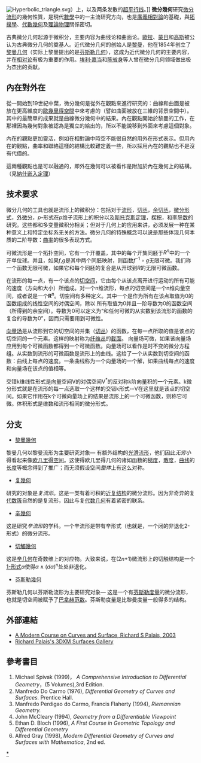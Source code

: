 [[File:Hyperbolic_triangle.svg|thumb]]）上，以及两条发散的[[双曲几何|超平行线]]。]]
{{General geometry |branches}}
'''微分幾何'''研究[[微分流形|微分流形]]的幾何性質，是現代[[數學|數學]]中的一主流研究方向，也是[[廣義相對論|廣義相對論]]的基礎，與[[拓撲學|拓撲學]]、[[代數幾何|代數幾何]]及[[理論物理|理論物理]]關係密切。

古典微分几何起源于微积分，主要内容为曲线论和曲面论。[[歐拉|歐拉]]、[[蒙日|蒙日]]和[[高斯|高斯]]被公认为古典微分几何的奠基人。近代微分几何的创始人是[[黎曼|黎曼]]，他在1854年创立了[[黎曼几何|黎曼几何]]（实际上黎曼提出的是[[芬斯勒几何|芬斯勒几何]]），这成为近代微分几何的主要内容，并在[[相对论|相对论]]有极为重要的作用。[[埃利·嘉当|埃利·嘉当]]和[[陈省身|陈省身]]等人曾在微分几何领域做出极为杰出的贡献。

==內在對外在==

從一開始到19世紀中葉，微分幾何是從外在觀點來進行研究的：曲線和曲面是被放在更高維度的[[歐幾里得空間|歐幾里得空間]]中來考慮的（譬如曲面被放在三維的背景空間中）。其中的最簡單的成果就是曲線微分幾何中的結果。內在觀點開始於黎曼的工作，在那裡因為幾何對象被認為是獨立的給出的，所以不能說移到外面來考慮這個對象。

內在的觀點更加靈活，例如在相對論中時空不能很自然的用外在形式表示。但用內在的觀點，曲率和聯絡這樣的結構比較難定義一些，所以採用內在的觀點也不是沒有代價的。

這兩種觀點也是可以融通的，即外在幾何可以被看作是附加於內在幾何上的結構。（見[[納什嵌入定理|納什嵌入定理]]）

==技术要求==
微分几何的工具也就是流形上的微积分：包括对于[[流形|流形]]，[[切丛|切丛]]，[[余切丛|余切丛]]，[[微分形式|微分形式]]，[[外微分|外微分]]，<math>p</math>-形式在<math>p</math>维子流形上的积分以及[[斯托克斯定理|斯托克斯定理]]，[[楔积|楔积]]，和[[李导数|李导数]]的研究。这些都和多变量微积分相关；但对于几何上的应用来讲，必须发展一种在某种意义上和特定坐标系无关的方法。微分几何的特殊概念可以说是那些体现几何本质的二阶导数：[[曲率|曲率]]的很多表现方式。

可微流形是一个拓扑空间，它有一个开覆盖，其中的每个开集同胚于<math>R^n</math>中的一个开单位球。并且，如果<math>f</math>,<math>g</math>是其中两个同胚映射，则函数<math>f^{-1}\circ g</math>无限可微。我们称一个函数无限可微，如果它和每个同胚的复合是从开球到<math>R</math>的无限可微函数。

在流形的每一点，有一个该点的[[切空间|切空间]]，它由每个从该点离开进行运动的所有可能的速度（方向和大小）所组成。对一个n维流形，每点的切空间是一个n维向量空间，或者说是一个'''R'''<sup>n</sup>。切空间有多种定义。其中一个是作为所有在该点取值为0的函数组成的线性空间的对偶空间，除以
所有取值为0并且一阶导数为0的函数空间（所得到的余空间）。导数为0可以定义为“和任何可微的从实数到该流形的函数的复合的导数为0”，因而只需要用到可微性。

[[向量场|向量场]]是从流形到它的切空间的并集（[[切丛|切丛]]）的函数，在每一点所取的值是该点的切空间的一个元素。这样的映射称为[[纤维丛|纤维丛]]的[[截面_(纤维丛)|截面]]。
向量场可微，如果该向量场应用到每个可微函数都得到一个可微函数。向量场可以看作是时不变的微分方程组。从实数到流形的可微函数是流形上的曲线。这给了一个从实数到切空间的函数：曲线上每点的速度。一条曲线称为一个向量场的一个解，如果曲线每点的速度和向量场在该点的值相等。

交错k维线性形式是向量空间V的对偶空间V<sup>*</sup>的反对称k阶向量积的一个元素。k微分形式就是在流形的每一点选取一个这样的交错k形式--V在这里就是该点的切空间。如果它作用在k个可微向量场上的结果是流形上的一个可微函数，则称它可微。体积形式是维数和流形相同的微分形式。

==分支==

*[[黎曼幾何|黎曼幾何]]
黎曼几何以黎曼流形为主要研究对象— 有额外结构的[[光滑流形|光滑流形]]，他们因此''无穷小''得看起来像[[欧几里得空间|欧几里得空间]]。这使得欧几里得几何的诸如函数的[[梯度|梯度]]，[[散度|散度]]，[[曲线|曲线]]的[[长度|长度]]等概念得到了推广；而无须假设空间''整体''上有这么对称。

*[[复幾何|复幾何]]
研究的对象是''复流形''。这是一类有着可积的[[近复结构|近复结构]]的微分流形。因为非奇异的复[[代数簇|代数簇]]自然的是复流形，因此与复[[代数几何|代数几何]]有着紧密的联系。

*[[辛幾何|辛幾何]]
这是研究''辛流形''的学科。一个辛流形是带有辛形式（也就是，一个闭的非退化2-形式）的微分流形。

*[[切觸幾何|切觸幾何]]
这是[[辛流形|辛几何]]在奇数维上的对应物。大致来说，在(2''n''+1)微流形上的切触结构是一个[[1-形式|1-形式]]<math>\alpha</math>使得<math>\alpha\wedge (d\alpha)^n</math>处处非退化。

*[[芬斯勒幾何|芬斯勒幾何]]
芬斯勒几何以芬斯勒流形为主要研究对象— 这是一个有[[芬斯勒度量|芬斯勒度量]]的微分流形，也就是切空间被赋予了[[巴拿赫范数|巴拿赫范数]]。芬斯勒度量是比黎曼度量一般得多的结构。

==外部連結==
* [https://web.archive.org/web/20070122211608/http://rsp.math.brandeis.edu/3D-XplorMath/Surface/a/bk/curves_surfaces_palais.pdf A Modern Course on Curves and Surface, Richard S Palais, 2003]
* [https://web.archive.org/web/20070403031712/http://rsp.math.brandeis.edu/3d-xplormath/Surface/gallery.html Richard Palais's 3DXM Surfaces Gallery]

==參考書目==
# Michael Spivak (1999)， ''A Comprehensive Introduction to Differential Geometry''，(5 Volumes),3rd Edition.
# Manfredo Do Carmo (1976), ''Differential Geometry of Curves and Surfaces.'' Prentice Hall.
# Manfredo Perdigao do Carmo, Francis Flaherty (1994), ''Riemannian Geometry.''
# John McCleary (1994), ''Geometry from a Differentiable Viewpoint''
# Ethan D. Bloch (1996), ''A First Course in Geometric Topology and Differential Geometry''
# Alfred Gray (1998), ''Modern Differential Geometry of Curves and Surfaces with Mathematica'', 2nd ed.

{{数学主要领域}}

{{Authority control}}
[[category:微分幾何|*]]